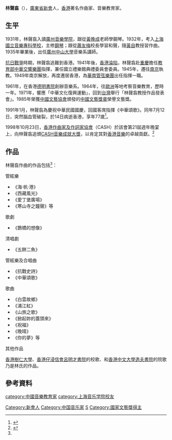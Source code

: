 '''林聲翕'''（{{bd|1914年|9月5日|1991年|7月14日}}），[[廣東省|廣東省]][[新會|新會]]人，[[香港|香港]]著名作曲家、音樂教育家。

== 生平 ==
1931年，林聲翕入讀[[廣州音樂學院|廣州音樂學院]]，跟從[[黃晚成|黃晚成]]老師學鋼琴。1932年，考入[[上海|上海]][[國立音樂專科學校|國立音樂專科學校]]，主修[[鋼琴|鋼琴]]；跟從[[蕭友梅|蕭友梅]]校長學習和聲，隨[[黃自|黃自]]教授習作曲。1935年畢業後，出任[[廣州中山大學|廣州中山大學]]音樂系講師。

[[抗日戰爭|抗日戰爭]]時期，林聲翕逃難到香港。1941年後，[[香港淪陷|香港淪陷]]，林聲翕赴[[重慶|重慶]]擔任[[中華民國教育部|教育部]][[中華交響樂團|中華交響樂團]]指揮，兼任國立禮樂館典禮委員會委員。1945年，遷往[[南京|南京]]執教。1949年南京解放，再度遷居香港，為[[華南管弦樂團|華南管弦樂團]]出任指揮一職。

1961年，在香港[[德明書院|德明書院]]創辦音樂系。1964年，往[[歐洲|歐洲]]等地考察音樂教育，歷時一年。1971年，響應「中華文化復興運動」，回到[[台灣|台灣]]舉行「林聲翕教授作品發表會」。1985年榮獲[[中國文藝協會|中國文藝協會]]頒發的[[中國文藝獎章|中國文藝獎章]]榮譽文藝獎。

1991年1月，林聲翕為慶祝中華民國國慶，回國客席指揮《中華頌歌》。同年7月12日，突然腦血管破裂，於14日病逝香港，享年77歲<ref name="李佳霖">{{cite web|author=李佳霖|title=向大師致敬─林聲翕 大師|url=http://www.tcmc.org.tw/index.php/knowledge/articles/action/view/frmContentId/56/menu2.swf|access-date=2014-01-12|archive-date=2019-06-10|archive-url=https://web.archive.org/web/20190610051647/http://www.tcmc.org.tw/index.php/knowledge/articles/action/view/frmContentId/56/menu2.swf|dead-url=no}}</ref>。

1998年10月23日，[[香港作曲家及作詞家協會|香港作曲家及作詞家協會]]（CASH）於該會第21屆週年晚宴上，向林聲翕追頒[[CASH金帆音樂獎CASH音樂成就大獎|CASH音樂成就大獎]]，以肯定其對[[香港音樂|香港音樂]]的卓越貢獻。<ref>{{cite web|url=https://www.cash.org.hk/download.php?file=/files/pdf/publications/hall_of_fame/HOF-1998.pdf|title=CASH音樂成就大獎1998小冊子：林聲翕、韋瀚章、王福齡|publisher=香港作曲家及作詞家協會|date=1998-10-23|accessdate=2020-06-08|archive-date=2020-06-09|archive-url=https://web.archive.org/web/20200609002800/https://www.cash.org.hk/download.php?file=%2Ffiles%2Fpdf%2Fpublications%2Fhall_of_fame%2FHOF-1998.pdf|dead-url=no}}</ref>

== 作品 ==
林聲翕作曲的作品包括<ref name="李佳霖"/>：

;管絃樂
*《海·帆·港》
*《西藏風光》
*《愛丁堡廣場》
*《寒山寺之鐘聲》等

;歌劇
*《鵲橋的想像》

;清唱劇
*《五餅二魚》

;管絃樂及合唱曲
*《抗戰史詩》
*《中華頌歌》

;歌曲
*《白雲故鄉》
*《滿江紅》
*《山旅之歌》
*《掀起妳的蓋頭來》
*《祝福》
*《晚晴》
*《你的夢》等

;其他作品
[[香港樹仁大學|香港樹仁大學]]、[[香港仔浸信會呂明才書院|香港仔浸信會呂明才書院]]的校歌、和[[香港中文大學|香港中文大學]][[逸夫書院|逸夫書院]]的院歌乃是林氏的作品。

== 參考資料 ==
{{Reflist}}
{{CASH金帆音樂獎CASH音樂成就大獎}}
{{authority control}}
{{DEFAULTSORT:L}}
[[Category:新會人|Category:新會人]]
[[Category:中国音乐家|Category:中国音乐家]]
[[category:中國音樂教育家|category:中國音樂教育家]]
[[category:上海音乐学院校友|category:上海音乐学院校友]]
[[Category:林姓|S]]
[[Category:國家文藝獎得主|Category:國家文藝獎得主]]